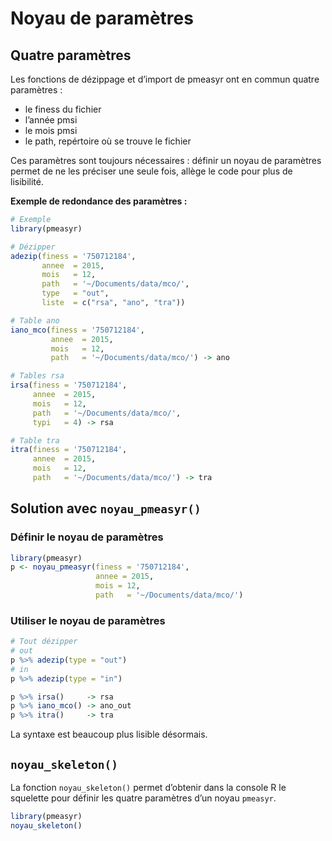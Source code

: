 # Noyau de paramètres

## Quatre paramètres

Les fonctions de dézippage et d’import de pmeasyr ont en commun quatre paramètres :

- le finess du fichier
- l’année pmsi
- le mois pmsi
- le path, repértoire où se trouve le fichier

Ces paramètres sont toujours nécessaires : définir un noyau de paramètres permet de ne les préciser une seule fois, allège le code pour plus de lisibilité.

**Exemple de redondance des paramètres :**

```r
# Exemple
library(pmeasyr)

# Dézipper
adezip(finess = '750712184', 
       annee  = 2015, 
       mois   = 12, 
       path   = '~/Documents/data/mco/',
       type   = "out", 
       liste  = c("rsa", "ano", "tra"))

# Table ano
iano_mco(finess = '750712184', 
         annee  = 2015, 
         mois   = 12, 
         path   = '~/Documents/data/mco/') -> ano

# Tables rsa
irsa(finess = '750712184', 
     annee  = 2015, 
     mois   = 12, 
     path   = '~/Documents/data/mco/', 
     typi   = 4) -> rsa

# Table tra
itra(finess = '750712184', 
     annee  = 2015, 
     mois   = 12, 
     path   = '~/Documents/data/mco/') -> tra
```

## Solution avec `noyau_pmeasyr()`

### Définir le noyau de paramètres

```r
library(pmeasyr)
p <- noyau_pmeasyr(finess = '750712184', 
                   annee = 2015, 
                   mois = 12, 
                   path   = '~/Documents/data/mco/')
```

### Utiliser le noyau de paramètres

```r
# Tout dézipper
# out
p %>% adezip(type = "out")
# in
p %>% adezip(type = "in")
```

```r
p %>% irsa()     -> rsa
p %>% iano_mco() -> ano_out
p %>% itra()     -> tra
```

La syntaxe est beaucoup plus lisible désormais.

## `noyau_skeleton()`

La fonction `noyau_skeleton()` permet d'obtenir dans la console R le squelette pour définir les quatre paramètres d'un noyau `pmeasyr`.

```r
library(pmeasyr)
noyau_skeleton()
```

